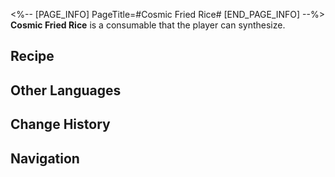 <%-- [PAGE_INFO]
PageTitle=#Cosmic Fried Rice#
[END_PAGE_INFO] --%>
{{Consumable Infobox
|id          = 401003
|image       = Item Cosmic Fried Rice.png
|type        = undefined
|rarity      = 2
|effect      = Upon use, immediately heals a single ally by 24% of their Max HP plus 300 extra HP.
|description = Golden brown fried rice that is appealing to the eye and the stomach.
|effectType  = 
|effectType2 = 
|effectType3 = 
|recipe      = {{cx|Source missing}}
|source1     = [[Omni-Synthesizer]]
|source2     = [[Vending Machine]]
|source3     = 
}}
{{Description|''"All the chefs will tell you that fried rice has more to it than what appears on the surface."''}}
'''Cosmic Fried Rice''' is a consumable that the player can synthesize.

==Recipe==
{{Recipe
|type         = Synthesis
|group        = Consumable
|Solid Water  = 2
|Protein Rice = 2
|sort         = Solid Water;Protein Rice
}}

==Other Languages==
{{Other Languages
|en   = Cosmic Fried Rice
|zhs  = 大宇宙炒饭
|zht  = 大宇宙炒飯
|ja   = 大宇宙チャーハン
|ko   = 대우주 볶음밥
|es   = Arroz frito cósmico
|fr   = Riz frit cosmique
|ru   = Космический жареный рис
|th   = Cosmic Fried Rice
|vi   = Cơm Chiên Đại Vũ Trụ
|de   = Kosmischer Bratreis
|id   = Cosmic Fried Rice
|pt   = Arroz Frito Cósmico
}}

==Change History==
{{Change History|1.0}}

==Navigation==
{{Consumable Navbox}}
